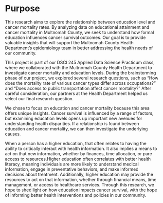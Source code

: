 <h1>Purpose</h1>
<p>This research aims to explore the relationship between education level and cancer mortality rates. By analyzing data on educational attainment and cancer mortality in Multnomah County, we seek to understand how formal education influences cancer survival outcomes. Our goal is to provide valuable insights that will support the Multnomah County Health Department’s epidemiology team in better addressing the health needs of our community.</p>
<p>This project is part of our DSCI 245 Applied Data Science Practicum class, where we collaborated with the Multnomah County Health Department to investigate cancer mortality and education levels. During the brainstorming phase of our project, we explored several research questions, such as “How does the mortality rate of various cancer types differ across occupations?” and “Does access to public transportation affect cancer mortality?” After careful consideration, our partners at the Health Department helped us select our final research question.</p>
<p>We chose to focus on education and cancer mortality because this area offers unique insights. Cancer survival is influenced by a range of factors, but examining education levels opens up important new avenues for understanding health disparities. If a relationship is found between education and cancer mortality, we can then investigate the underlying causes.</p>
<p>When a person has a higher education, that often relates to having the ability to critically interact with health information. It also implies a means to act on that new information, whether by finances, time allocation, or pure access to resources.Higher education often correlates with better health literacy, meaning individuals are more likely to understand medical information, engage in preventative behaviors, and make informed decisions about treatment. Additionally, higher education may provide the resources to act on that information, whether through financial means, time management, or access to healthcare services. Through this research, we hope to shed light on how education impacts cancer survival, with the hope of informing better health interventions and policies in our community.</p>
